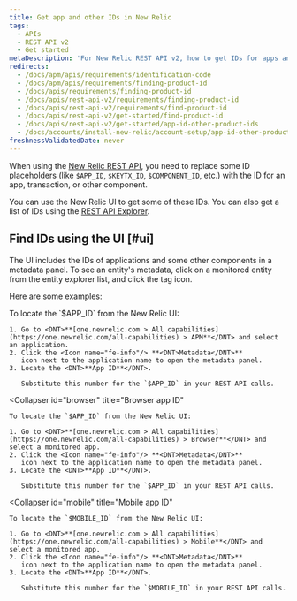 ```yaml
---
title: Get app and other IDs in New Relic
tags:
  - APIs
  - REST API v2
  - Get started
metaDescription: 'For New Relic REST API v2, how to get IDs for apps and other New Relic-identified components.'
redirects:
  - /docs/apm/apis/requirements/identification-code
  - /docs/apm/apis/requirements/finding-product-id
  - /docs/apis/requirements/finding-product-id
  - /docs/apis/rest-api-v2/requirements/finding-product-id
  - /docs/apis/rest-api-v2/requirements/find-product-id
  - /docs/apis/rest-api-v2/get-started/find-product-id
  - /docs/apis/rest-api-v2/get-started/app-id-other-product-ids
  - /docs/accounts/install-new-relic/account-setup/app-id-other-product-ids
freshnessValidatedDate: never
---
```


When using the [New Relic REST API](/docs/apis/rest-api-v2/getting-started/introduction-new-relic-rest-api-v2), you need to replace some ID placeholders (like `$APP_ID`, `$KEYTX_ID`, `$COMPONENT_ID`, etc.) with the ID for an app, transaction, or other component.

You can use the New Relic UI to get some of these IDs. You can also get a list of IDs using the [REST API Explorer](/docs/apis/rest-api-v2/get-started/list-application-id-host-id-instance-id).

## Find IDs using the UI  [#ui]

The UI includes the IDs of applications and some other components in a metadata panel. To see an entity's metadata, click on a monitored entity from the entity explorer list, and click the tag icon.

Here are some examples:

<CollapserGroup>
  <Collapser
    id="apm"
    title="APM: App ID"
  >
    To locate the `$APP_ID` from the New Relic UI:

    1. Go to <DNT>**[one.newrelic.com > All capabilities](https://one.newrelic.com/all-capabilities) > APM**</DNT> and select an application.
    2. Click the <Icon name="fe-info"/> **<DNT>Metadata</DNT>**
       icon next to the application name to open the metadata panel.
    3. Locate the <DNT>**App ID**</DNT>.

       Substitute this number for the `$APP_ID` in your REST API calls.
  </Collapser>

  <Collapser
    id="browser"
    title="Browser app ID"
  >
    To locate the `$APP_ID` from the New Relic UI:

    1. Go to <DNT>**[one.newrelic.com > All capabilities](https://one.newrelic.com/all-capabilities) > Browser**</DNT> and select a monitored app.
    2. Click the <Icon name="fe-info"/> **<DNT>Metadata</DNT>**
       icon next to the application name to open the metadata panel.
    3. Locate the <DNT>**App ID**</DNT>.

       Substitute this number for the `$APP_ID` in your REST API calls.
  </Collapser>

  <Collapser
    id="mobile"
    title="Mobile app ID"
  >
    To locate the `$MOBILE_ID` from the New Relic UI:

    1. Go to <DNT>**[one.newrelic.com > All capabilities](https://one.newrelic.com/all-capabilities) > Mobile**</DNT> and select a monitored app.
    2. Click the <Icon name="fe-info"/> **<DNT>Metadata</DNT>**
       icon next to the application name to open the metadata panel.
    3. Locate the <DNT>**App ID**</DNT>.

       Substitute this number for the `$MOBILE_ID` in your REST API calls.
  </Collapser>
</CollapserGroup>
